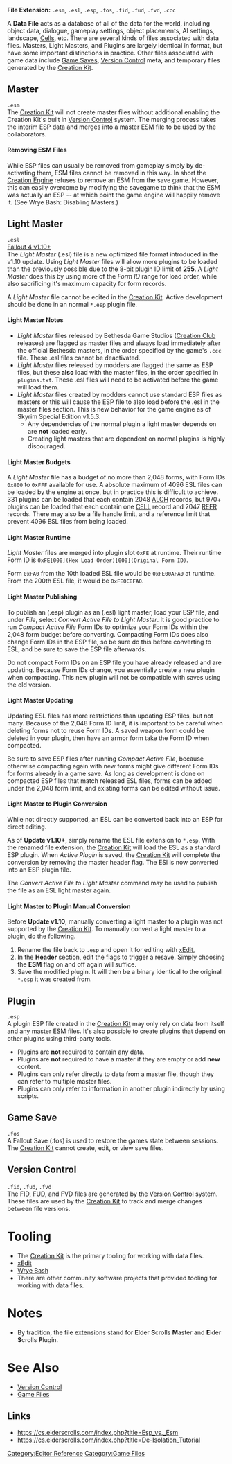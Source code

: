 '''File Extension:''' <code>.esm</code>, <code>.esl</code>, <code>.esp</code>, <code>.fos</code>, <code>.fid</code>, <code>.fud</code>, <code>.fvd</code>, <code>.ccc</code>

A '''Data File''' acts as a database of all of the data for the world, including object data, dialogue, gameplay settings, object placements, AI settings, landscape, [[Cell]]s, etc.
There are several kinds of files associated with data files.
Masters, Light Masters, and Plugins are largely identical in format, but have some important distinctions in practice.
Other files associated with game data include [[#Game Save|Game Saves]], [[Version Control]] meta, and temporary files generated by the [[Creation Kit]].

== Master ==
<code>.esm</code>
<BR>
The [[Creation Kit]] will not create master files without additional enabling the Creation Kit's built in [[Version Control]] system.
The merging process takes the interim ESP data and merges into a master ESM file to be used by the collaborators.

==== Removing ESM Files ====
While ESP files can usually be removed from gameplay simply by de-activating them, ESM files cannot be removed in this way.
In short the [[Creation Engine]] refuses to remove an ESM from the save game.
However, this can easily overcome by modifying the savegame to think that the ESM was actually an ESP -- at which point the game engine will happily remove it.
(See Wrye Bash: Disabling Masters.)


== Light Master ==
<code>.esl</code>
<BR>
[[Fallout 4|Fallout 4 v1.10+]]
<BR>
The ''Light Master'' (.esl) file is a new optimized file format introduced in the v1.10 update.
Using ''Light Master'' files will allow more plugins to be loaded than the previously possible due to the 8-bit plugin ID limit of '''255'''.
A ''Light Master'' does this by using more of the ''Form ID'' range for load order, while also sacrificing it's maximum capacity for form records.

A ''Light Master'' file cannot be edited in the [[Creation Kit]].
Active development should be done in an normal <code>*.esp</code> plugin file.

==== Light Master Notes ====
*''Light Master'' files released by Bethesda Game Studios ([[Creation Club]] releases) are flagged as master files and always load immediately after the official Bethesda masters, in the order specified by the game's <code>.ccc</code> file. These .esl files cannot be deactivated.
*''Light Master'' files released by modders are flagged the same as ESP files, but these '''also''' load with the master files, in the order specified in <code>plugins.txt</code>. These .esl files will need to be activated before the game will load them.
*''Light Master'' files created by modders cannot use standard ESP files as masters or this will cause the ESP file to also load before the .esl in the master files section. This is new behavior for the game engine as of Skyrim Special Edition v1.5.3.
** Any dependencies of the normal plugin a light master depends on are '''not''' loaded early.
** Creating light masters that are dependent on normal plugins is highly discouraged.

==== Light Master Budgets ====
A ''Light Master'' file has a budget of no more than 2,048 forms, with Form IDs <code>0x800</code> to <code>0xFFF</code> available for use.
A absolute maximum of 4096 ESL files can be loaded by the engine at once, but in practice this is difficult to achieve.
331 plugins can be loaded that each contain 2048 [[ALCH]] records, but 970+ plugins can be loaded that each contain one [[CELL]] record and 2047 [[REFR]] records.
There may also be a file handle limit, and a reference limit that prevent 4096 ESL files from being loaded.

==== Light Master Runtime ====
''Light Master'' files are merged into plugin slot <code>0xFE</code> at runtime.
Their runtime Form ID is <code>0xFE[000](Hex Load Order)[000](Original Form ID)</code>.

Form <code>0xFA0</code> from the 10th loaded ESL file would be <code>0xFE00AFA0</code> at runtime.
From the 200th ESL file, it would be <code>0xFE0C8FA0</code>.

==== Light Master Publishing ====
To publish an (.esp) plugin as an (.esl) light master, load your ESP file, and under ''File'', select ''Convert Active File to Light Master''.
It is good practice to run ''Compact Active File'' Form IDs to optimize your Form IDs within the 2,048 form budget before converting.
Compacting Form IDs does also change Form IDs in the ESP file, so be sure do this before converting to ESL, and be sure to save the ESP file afterwards.

Do not compact Form IDs on an ESP file you have already released and are updating.
Because Form IDs change, you essentially create a new plugin when compacting.
This new plugin will not be compatible with saves using the old version.

==== Light Master Updating ====
Updating ESL files has more restrictions than updating ESP files, but not many.
Because of the 2,048 Form ID limit, it is important to be careful when deleting forms not to reuse Form IDs.
A saved weapon form could be deleted in your plugin, then have an armor form take the Form ID when compacted.

Be sure to save ESP files after running ''Compact Active File'', because otherwise compacting again with new forms might give different Form IDs for forms already in a game save.
As long as development is done on compacted ESP files that match released ESL files, forms can be added under the 2,048 form limit, and existing forms can be edited without issue.

==== Light Master to Plugin Conversion ====
While not directly supported, an ESL can be converted back into an ESP for direct editing.

As of '''Update v1.10+''', simply rename the ESL file extension to <code>*.esp</code>.
With the renamed file extension, the [[Creation Kit]] will load the ESL as a standard ESP plugin.
When ''Active Plugin'' is saved, the [[Creation Kit]] will complete the conversion by removing the master header flag.
The ESl is now converted into an ESP plugin file.

The ''Convert Active File to Light Master'' command may be used to publish the file as an ESL light master again.

==== Light Master to Plugin Manual Conversion ====
Before '''Update v1.10''', manually converting a light master to a plugin was not supported by the [[Creation Kit]].
To manually convert a light master to a plugin, do the following.
# Rename the file back to <code>.esp</code> and open it for editing with [[xEdit]],
# In the '''Header''' section, edit the flags to trigger a resave. Simply choosing the '''ESM''' flag on and off again will suffice.
# Save the modified plugin. It will then be a binary identical to the original <code>*.esp</code> it was created from.


== Plugin ==
<code>.esp</code>
<BR>
A plugin ESP file created in the [[Creation Kit]] may only rely on data from itself and any master ESM files.
It's also possible to create plugins that depend on other plugins using third-party tools.
*Plugins are '''not''' required to contain any data.
*Plugins are '''not''' required to have a master if they are empty or add '''new''' content.
*Plugins can only refer directly to data from a master file, though they can refer to multiple master files.
*Plugins can only refer to information in another plugin indirectly by using scripts.


== Game Save ==
<code>.fos</code>
<BR>
A Fallout Save (.fos) is used to restore the games state between sessions.
The [[Creation Kit]] cannot create, edit, or view save files.


== Version Control ==
<code>.fid</code>, <code>.fud</code>, <code>.fvd</code>
<BR>
The FID, FUD, and FVD files are generated by the [[Version Control]] system.
These files are used by the [[Creation Kit]] to track and merge changes between file versions.


= Tooling =
*The [[Creation Kit]] is the primary tooling for working with data files.
*[[xEdit]]
*[[Wrye Bash]]
*There are other community software projects that provided tooling for working with data files.


= Notes =
*By tradition, the file extensions stand for '''E'''lder '''S'''crolls '''M'''aster and '''E'''lder '''S'''crolls '''P'''lugin.


= See Also =
*[[Version Control]]
*[[Game Files]]

== Links ==
* https://cs.elderscrolls.com/index.php?title=Esp_vs._Esm
* https://cs.elderscrolls.com/index.php?title=De-Isolation_Tutorial


[[Category:Editor Reference]]
[[Category:Game Files]]